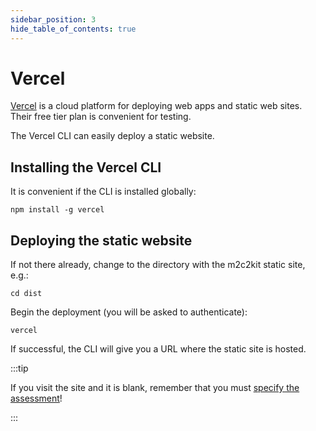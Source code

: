 ```yaml
---
sidebar_position: 3
hide_table_of_contents: true
---
```


# Vercel

[Vercel](https://www.vercel.com) is a cloud platform for deploying web apps and static web sites. Their free tier plan is convenient for testing.

The Vercel CLI can easily deploy a static website.

## Installing the Vercel CLI

It is convenient if the CLI is installed globally:

```
npm install -g vercel
```

## Deploying the static website

If not there already, change to the directory with the m2c2kit static site, e.g.:

```
cd dist
```

Begin the deployment (you will be asked to authenticate):

```
vercel
```

If successful, the CLI will give you a URL where the static site is hosted.

:::tip

If you visit the site and it is blank, remember that you must [specify the assessment](./site-usage#specifying-the-assessment)!

:::